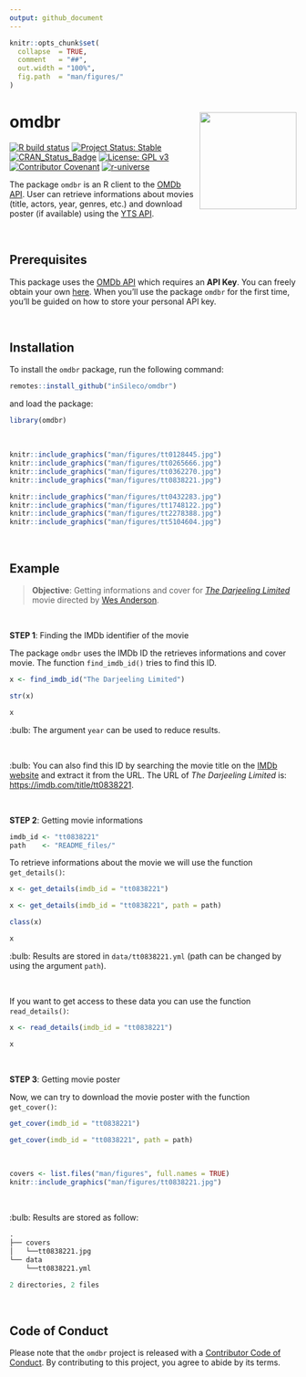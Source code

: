 ```yaml
---
output: github_document
---
```


<!-- README.md is generated from README.Rmd. Please edit that file -->

```r
knitr::opts_chunk$set(
  collapse  = TRUE,
  comment   = "##",
  out.width = "100%",
  fig.path  = "man/figures/"
)
```


omdbr <img src="man/figures/logo1.png" height="170" align="right"/>
=======================

<!-- badges: start -->
[![R build status](https://github.com/inSileco/omdbr/workflows/R-CMD-check/badge.svg)](https://github.com/inSileco/omdbr/actions)
[![Project Status: Stable](https://img.shields.io/badge/lifecycle-stable-brightgreen.svg)](https://www.tidyverse.org/lifecycle/#stable)
[![CRAN\_Status\_Badge](https://www.r-pkg.org/badges/version/omdbr)](https://cran.r-project.org/package=omdbr)
[![License: GPL v3](https://img.shields.io/badge/License-GPLv3-blue.svg)](https://www.gnu.org/licenses/gpl-3.0)
[![Contributor Covenant](https://img.shields.io/badge/Contributor%20Covenant-v2.0%20adopted-ff69b4.svg)](code_of_conduct.md)
[![r-universe](https://insileco.r-universe.dev/badges/omdbr)](https://insileco.r-universe.dev/ui#builds)
<!-- badges: end -->

The package `omdbr` is an R client to the [OMDb API](http://www.omdbapi.com).
User can retrieve informations about movies (title, actors, year, genres, etc.)
and download poster (if available) using the [YTS API](https://yts.mx/api/v2/).

<br />

## Prerequisites

This package uses the [OMDb API](http://www.omdbapi.com) which requires an **API
Key**. You can freely obtain your own [here](http://www.omdbapi.com/apikey.aspx).
When you'll use the package `omdbr` for the first time, you'll be guided on
how to store your personal API key.


<br />

## Installation

To install the `omdbr` package, run the following command:

```r
remotes::install_github("inSileco/omdbr")
```

and load the package:

```r
library(omdbr)
```

<br />

<p align="center">
```r
knitr::include_graphics("man/figures/tt0128445.jpg")
knitr::include_graphics("man/figures/tt0265666.jpg")
knitr::include_graphics("man/figures/tt0362270.jpg")
knitr::include_graphics("man/figures/tt0838221.jpg")

knitr::include_graphics("man/figures/tt0432283.jpg")
knitr::include_graphics("man/figures/tt1748122.jpg")
knitr::include_graphics("man/figures/tt2278388.jpg")
knitr::include_graphics("man/figures/tt5104604.jpg")
```
</p>

<br />

## Example

> **Objective**: Getting informations and cover for
[_The Darjeeling Limited_](https://imdb.com/title/tt0838221) movie directed by
[Wes Anderson](https://en.wikipedia.org/wiki/Wes_Anderson).

<br />

**STEP 1**: Finding the IMDb identifier of the movie

The package `omdbr` uses the IMDb ID the retrieves informations and cover movie.
The function `find_imdb_id()` tries to find this ID.

```r
x <- find_imdb_id("The Darjeeling Limited")
```

```r
str(x)
```

```r
x
```

:bulb: The argument `year` can be used to reduce results.

<br />

:bulb: You can also find this ID by searching the movie title on the
[IMDb website](https://imdb.com) and extract it from the URL.
The URL of _The Darjeeling Limited_ is:
[https://imdb.com/title/tt0838221](https://imdb.com/title/tt0838221).

<br />

**STEP 2**: Getting movie informations

```r
imdb_id <- "tt0838221"
path    <- "README_files/"
```

To retrieve informations about the movie we will use the function `get_details()`:

```r
x <- get_details(imdb_id = "tt0838221")
```

```r
x <- get_details(imdb_id = "tt0838221", path = path)
```

```r
class(x)
```

```r
x
```

:bulb: Results are stored in `data/tt0838221.yml` (path can be changed
by using the argument `path`).

<br />

If you want to get access to these data you can use the function `read_details()`:


```r
x <- read_details(imdb_id = "tt0838221")
```

```r
x
```

<br />

**STEP 3**: Getting movie poster

Now, we can try to download the movie poster with the function `get_cover()`:

```r
get_cover(imdb_id = "tt0838221")
```

```r
get_cover(imdb_id = "tt0838221", path = path)
```


<br />

<p align="center">
```r
covers <- list.files("man/figures", full.names = TRUE)
knitr::include_graphics("man/figures/tt0838221.jpg")
```
</p>

<br />

:bulb: Results are stored as follow:

```r
.
├── covers
│   └──tt0838221.jpg
└── data
    └──tt0838221.yml

2 directories, 2 files
```

<br />

## Code of Conduct

Please note that the `omdbr` project is released with a
[Contributor Code of
Conduct](https://contributor-covenant.org/version/2/0/CODE_OF_CONDUCT.html).
By contributing to this project, you agree to abide by its terms.
